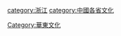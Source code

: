 {{Catnav|頁面分類|人类社会|生活|文化}}
{{Catnav|頁面分類|人类社会|文化}}
{{Catnav|頁面分類|人文學科|人类学|文化人类学|文化}}

[[category:浙江|category:浙江]]
[[category:中國各省文化|category:中國各省文化]]
[[Category:華東文化|Category:華東文化]]